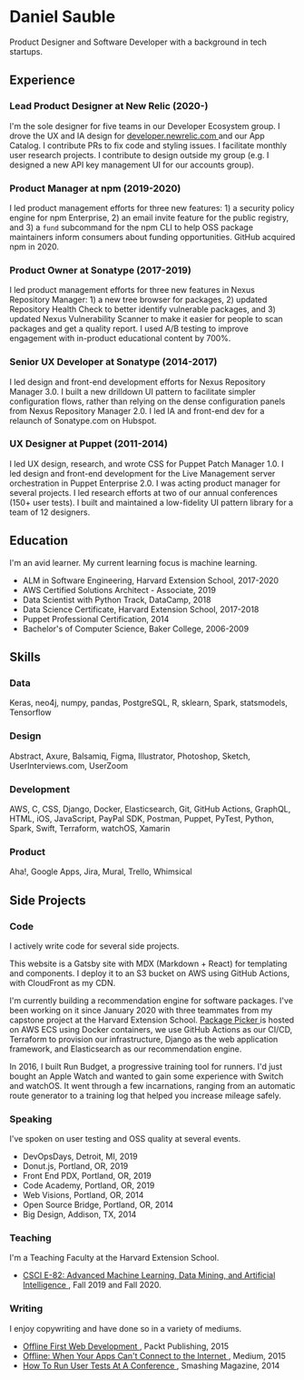 

<SEO title="Resume" />

# Daniel Sauble

Product Designer and Software Developer with a background in tech startups.

## Experience

### Lead Product Designer at New Relic (2020-)

I'm the sole designer for five teams in our Developer Ecosystem group. I drove
the UX and IA design for <a href="https://developer.newrelic.com" target="_blank">
developer.newrelic.com <i class="fa fa-external-link" aria-hidden="true"></i></a> and our App Catalog. I
contribute PRs to fix code and styling issues. I facilitate monthly user research
projects. I contribute to design outside my group (e.g. I designed a new API key
management UI for our accounts group).

### Product Manager at npm (2019-2020)

I led product management efforts for three new features: 1) a security policy engine
for npm Enterprise, 2) an email invite feature for the public registry, and 3)
a `fund` subcommand for the npm CLI to help OSS package
maintainers inform consumers about funding opportunities. GitHub acquired npm in 2020.

### Product Owner at Sonatype (2017-2019)

I led product management efforts for three new features in Nexus Repository
Manager: 1) a new tree browser for packages, 2) updated Repository Health Check
to better identify vulnerable packages, and 3) updated Nexus Vulnerability
Scanner to make it easier for people to scan packages and get a quality report.
I used A/B testing to improve engagement with in-product educational content by 700%.

### Senior UX Developer at Sonatype (2014-2017)

I led design and front-end development efforts for Nexus Repository Manager 3.0.
I built a new drilldown UI pattern to facilitate simpler configuration flows,
rather than relying on the dense configuration panels from Nexus Repository
Manager 2.0. I led IA and front-end dev for a relaunch of Sonatype.com on Hubspot.

### UX Designer at Puppet (2011-2014)

I led UX design, research, and wrote CSS for Puppet Patch Manager 1.0. I led
design and front-end development for the Live Management server orchestration
in Puppet Enterprise 2.0. I was acting product manager for several projects.
I led research efforts at two of our annual conferences (150+ user tests). I
built and maintained a low-fidelity UI pattern library for a team of 12 designers.

## Education

I'm an avid learner. My current learning focus is machine learning.

- ALM in Software Engineering, Harvard Extension School, 2017-2020
- AWS Certified Solutions Architect - Associate, 2019
- Data Scientist with Python Track, DataCamp, 2018
- Data Science Certificate, Harvard Extension School, 2017-2018
- Puppet Professional Certification, 2014
- Bachelor's of Computer Science, Baker College, 2006-2009

## Skills

### Data

Keras, neo4j, numpy, pandas, PostgreSQL, R, sklearn, Spark, statsmodels,
Tensorflow

### Design

Abstract, Axure, Balsamiq, Figma, Illustrator, Photoshop, Sketch,
UserInterviews.com, UserZoom

### Development

AWS, C, CSS, Django, Docker, Elasticsearch, Git, GitHub Actions, GraphQL, HTML,
iOS, JavaScript, PayPal SDK, Postman, Puppet, PyTest, Python, Spark, Swift,
Terraform, watchOS, Xamarin

### Product

Aha!, Google Apps, Jira, Mural, Trello, Whimsical

## Side Projects

### Code

I actively write code for several side projects.

<Link to="/">This website</Link> is a Gatsby site with MDX (Markdown + React) for
templating and components. I deploy it to an S3 bucket on AWS using GitHub Actions,
with CloudFront as my CDN.

I'm currently building a recommendation engine for software packages. I've been
working on it since January 2020 with three teammates from my capstone project
at the Harvard Extension School. <a href="https://pkgpkr.com" target="_blank">
Package Picker <i class="fa fa-external-link" aria-hidden="true"></i></a> is hosted on AWS ECS using
Docker containers, we use GitHub Actions as our CI/CD, Terraform to provision our
infrastructure, Django as the web application framework, and Elasticsearch as our
recommendation engine.

In 2016, I built <Link to="/runbudget">Run Budget</Link>, a progressive training
tool for runners. I'd just bought an Apple Watch and wanted to gain some experience
with Switch and watchOS. It went through a few incarnations, ranging from an
automatic route generator to a training log that helped you increase mileage safely.

### Speaking

I've spoken on user testing and OSS quality at several events.

- DevOpsDays, Detroit, MI, 2019
- Donut.js, Portland, OR, 2019
- Front End PDX, Portland, OR, 2019
- Code Academy, Portland, OR, 2019
- Web Visions, Portland, OR, 2014
- Open Source Bridge, Portland, OR, 2014
- Big Design, Addison, TX, 2014

### Teaching

I'm a Teaching Faculty at the Harvard Extension School.

- <a href="https://www.extension.harvard.edu/course-catalog/courses/advanced-machine-learning-data-mining-and-artificial-intelligence/15407" target="_blank">
  CSCI E-82: Advanced Machine Learning, Data Mining, and Artificial Intelligence <i class="fa fa-external-link" aria-hidden="true"></i></a>, Fall 2019 and Fall 2020.

### Writing

I enjoy copywriting and have done so in a variety of mediums.

- <a href="https://www.packtpub.com/product/offline-first-web-development/9781785884573" target="_blank">
  Offline First Web Development <i class="fa fa-external-link" aria-hidden="true"></i></a>, Packt Publishing, 2015
- <a href="https://uxdesign.cc/offline-93c2f8396124" target="_blank">
  Offline: When Your Apps Can't Connect to the Internet <i class="fa fa-external-link" aria-hidden="true"></i></a>, Medium, 2015
- <a href="https://www.smashingmagazine.com/2014/11/how-to-run-user-tests-at-a-conference/" target="_blank">
  How To Run User Tests At A Conference <i class="fa fa-external-link" aria-hidden="true"></i></a>, Smashing Magazine, 2014